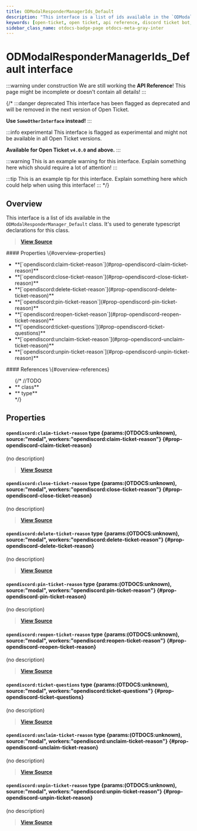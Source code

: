 ```yaml
---
title: ODModalResponderManagerIds_Default
description: "This interface is a list of ids available in the `ODModalResponderManager_Default` class. It's used to generate typescript declarations for this class."
keywords: [open-ticket, open ticket, api reference, discord ticket bot, interface]
sidebar_class_name: otdocs-badge-page otdocs-meta-gray-inter
---
```

<head>
    <link rel="apple-touch-icon" href="/img/logo_vertical.png"/>
</head>

# ODModalResponderManagerIds_Default <M color="gray">interface</M>

:::warning under construction
We are still working the **API Reference**! This page might be incomplete or doesn't contain all details!
:::

{/*
:::danger deprecated
This interface has been flagged as deprecated and will be removed in the next version of Open Ticket.

**Use `SomeOtherInterface` instead!**
:::

:::info experimental
This interface is flagged as experimental and might not be available in all Open Ticket versions.

**Available for Open Ticket `v4.0.0` and above.**
:::

:::warning
This is an example warning for this interface. Explain something here which should require a lot of attention!
:::

:::tip
This is an example tip for this interface. Explain something here which could help when using this interface!
:::
*/}

## Overview
This interface is a list of ids available in the `ODModalResponderManager_Default` class.
It's used to generate typescript declarations for this class.

> [**View Source**](https://otgithub.dj-dj.be/tree/main/src/core/api/defaults/responder.ts#L207)

<FlexHorizontal>
<div style={{width:"50%"}}>
    #### Properties \{#overview-properties}
    <ul>
        <li>**[`opendiscord:claim-ticket-reason`](#prop-opendiscord-claim-ticket-reason)**</li>
        <li>**[`opendiscord:close-ticket-reason`](#prop-opendiscord-close-ticket-reason)**</li>
        <li>**[`opendiscord:delete-ticket-reason`](#prop-opendiscord-delete-ticket-reason)**</li>
        <li>**[`opendiscord:pin-ticket-reason`](#prop-opendiscord-pin-ticket-reason)**</li>
        <li>**[`opendiscord:reopen-ticket-reason`](#prop-opendiscord-reopen-ticket-reason)**</li>
        <li>**[`opendiscord:ticket-questions`](#prop-opendiscord-ticket-questions)**</li>
        <li>**[`opendiscord:unclaim-ticket-reason`](#prop-opendiscord-unclaim-ticket-reason)**</li>
        <li>**[`opendiscord:unpin-ticket-reason`](#prop-opendiscord-unpin-ticket-reason)**</li>
    </ul>
</div>
<div style={{width:"50%"}}>
    #### References \{#overview-references}
    <ul>
        {/*
        //TODO
        <li>**<code><ApiUrl url="class:ODId" label="api.ODId"/></code> <M color="purple">class</M>**</li>
        <li>**<code><ApiUrl url="type:ODExampleType" label="api.ODExampleType"/></code> <M color="brown">type</M>**</li>
        */}
    </ul>
</div>
</FlexHorizontal>

## Properties
<Divider></Divider>
#### `opendiscord:claim-ticket-reason` <M color="brown">type</M> <ApiBlock>\{params:(OTDOCS:unknown), source:"modal", workers:"opendiscord:claim-ticket-reason"\}</ApiBlock> \{#prop-opendiscord-claim-ticket-reason}
(no description)

> [**View Source**](https://otgithub.dj-dj.be/tree/main/src/core/api/defaults/responder.ts#L212)

<Divider></Divider>
#### `opendiscord:close-ticket-reason` <M color="brown">type</M> <ApiBlock>\{params:(OTDOCS:unknown), source:"modal", workers:"opendiscord:close-ticket-reason"\}</ApiBlock> \{#prop-opendiscord-close-ticket-reason}
(no description)

> [**View Source**](https://otgithub.dj-dj.be/tree/main/src/core/api/defaults/responder.ts#L209)

<Divider></Divider>
#### `opendiscord:delete-ticket-reason` <M color="brown">type</M> <ApiBlock>\{params:(OTDOCS:unknown), source:"modal", workers:"opendiscord:delete-ticket-reason"\}</ApiBlock> \{#prop-opendiscord-delete-ticket-reason}
(no description)

> [**View Source**](https://otgithub.dj-dj.be/tree/main/src/core/api/defaults/responder.ts#L211)

<Divider></Divider>
#### `opendiscord:pin-ticket-reason` <M color="brown">type</M> <ApiBlock>\{params:(OTDOCS:unknown), source:"modal", workers:"opendiscord:pin-ticket-reason"\}</ApiBlock> \{#prop-opendiscord-pin-ticket-reason}
(no description)

> [**View Source**](https://otgithub.dj-dj.be/tree/main/src/core/api/defaults/responder.ts#L214)

<Divider></Divider>
#### `opendiscord:reopen-ticket-reason` <M color="brown">type</M> <ApiBlock>\{params:(OTDOCS:unknown), source:"modal", workers:"opendiscord:reopen-ticket-reason"\}</ApiBlock> \{#prop-opendiscord-reopen-ticket-reason}
(no description)

> [**View Source**](https://otgithub.dj-dj.be/tree/main/src/core/api/defaults/responder.ts#L210)

<Divider></Divider>
#### `opendiscord:ticket-questions` <M color="brown">type</M> <ApiBlock>\{params:(OTDOCS:unknown), source:"modal", workers:"opendiscord:ticket-questions"\}</ApiBlock> \{#prop-opendiscord-ticket-questions}
(no description)

> [**View Source**](https://otgithub.dj-dj.be/tree/main/src/core/api/defaults/responder.ts#L208)

<Divider></Divider>
#### `opendiscord:unclaim-ticket-reason` <M color="brown">type</M> <ApiBlock>\{params:(OTDOCS:unknown), source:"modal", workers:"opendiscord:unclaim-ticket-reason"\}</ApiBlock> \{#prop-opendiscord-unclaim-ticket-reason}
(no description)

> [**View Source**](https://otgithub.dj-dj.be/tree/main/src/core/api/defaults/responder.ts#L213)

<Divider></Divider>
#### `opendiscord:unpin-ticket-reason` <M color="brown">type</M> <ApiBlock>\{params:(OTDOCS:unknown), source:"modal", workers:"opendiscord:unpin-ticket-reason"\}</ApiBlock> \{#prop-opendiscord-unpin-ticket-reason}
(no description)

> [**View Source**](https://otgithub.dj-dj.be/tree/main/src/core/api/defaults/responder.ts#L215)

<Divider></Divider>
